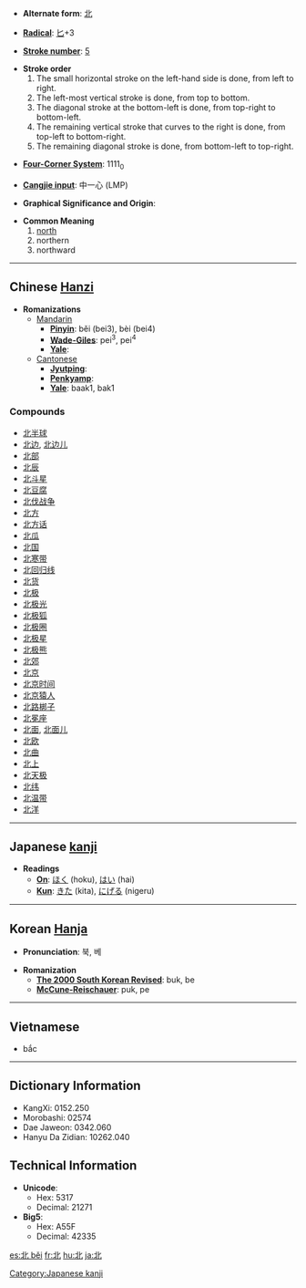 * '''Alternate form''': [[北]]

* '''[[Wiktionary:Chinese radical index| Radical]]''': [[Wiktionary:Chinese radical index 匕|匕]]+3

* '''[[Wiktionary:Chinese total strokes index|Stroke number]]''': [[Wiktionary:Chinese total strokes index 5|5]]

*'''Stroke order'''
*# The small horizontal stroke on the left-hand side is done, from left to right.
*# The left-most vertical stroke is done, from top to bottom.
*# The diagonal stroke at the bottom-left is done, from top-right to bottom-left.
*# The remaining vertical stroke that curves to the right is done, from top-left to bottom-right.
*# The remaining diagonal stroke is done, from bottom-left to top-right.

* '''[[Wiktionary:Chinese four corner index|Four-Corner System]]''': 1111<sub>0</sub>

* '''[[Wiktionary:Chinese Cangjie index|Cangjie input]]''': 中一心 (LMP)

* '''Graphical Significance and Origin''': 

* '''Common Meaning'''
*# [[north]]
*# northern
*# northward

----

== Chinese [[Hanzi]] ==

* '''Romanizations'''
** [[Mandarin]]
*** '''[[Pinyin]]''': běi (bei3), bèi (bei4)
*** '''[[Wade-Giles]]''': pei<sup>3</sup>, pei<sup>4</sup>
*** '''[[Yale]]''': 
**[[Cantonese]]
***'''[[Jyutping]]''':
***'''[[Penkyamp]]''': 
***'''[[Yale]]''': baak1, bak1

===Compounds===
*[[北半球]]
*[[北边]], [[北边儿]]
*[[北部]]
*[[北辰]]
*[[北斗星]]
*[[北豆腐]]
*[[北伐战争]]
*[[北方]]
*[[北方话]]
*[[北瓜]]
*[[北国]]
*[[北寒带]]
*[[北回归线]]
*[[北货]]
*[[北极]]
*[[北极光]]
*[[北极狐]]
*[[北极圈]]
*[[北极星]]
*[[北极熊]]
*[[北郊]]
*[[北京]]
*[[北京时间]]
*[[北京猿人]]
*[[北路梆子]]
*[[北冕座]]
*[[北面]], [[北面儿]]
*[[北欧]]
*[[北曲]]
*[[北上]]
*[[北天极]]
*[[北纬]]
*[[北温带]]
*[[北洋]]


----

== Japanese [[kanji]] ==

* '''Readings'''
** '''[[On]]''': [[ほく]] (hoku), [[はい]] (hai)
** '''[[Kun]]''': [[きた]] (kita), [[にげる]] (nigeru)
  

----

== Korean [[Hanja]] ==

* '''Pronunciation''': 북, 베

* '''Romanization'''
** '''[[The 2000 South Korean Revised Romanization|The 2000 South Korean Revised]]''': buk, be
** '''[[McCune-Reischauer]]''': puk, pe

----

==Vietnamese==

* bắc

----

== Dictionary Information ==

* KangXi: 0152.250
* Morobashi: 02574
* Dae Jaweon: 0342.060
* Hanyu Da Zidian: 10262.040

== Technical Information ==

* '''Unicode''':
** Hex: 5317
** Decimal: 21271
* '''Big5''':
** Hex: A55F
** Decimal: 42335

[[Category:Japanese kanji]]

[[es:北 běi]]
[[fr:北]]
[[hu:北]]
[[ja:北]]
